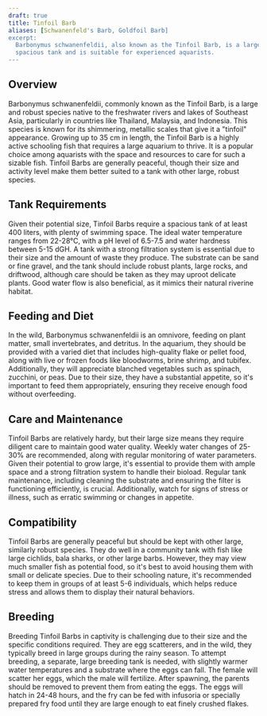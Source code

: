 ```yaml
---
draft: true
title: Tinfoil Barb
aliases: [Schwanenfeld's Barb, Goldfoil Barb]
excerpt:
  Barbonymus schwanenfeldii, also known as the Tinfoil Barb, is a large, active, and schooling fish that requires a
  spacious tank and is suitable for experienced aquarists.
---
```


## Overview

Barbonymus schwanenfeldii, commonly known as the Tinfoil Barb, is a large and robust species native to the freshwater
rivers and lakes of Southeast Asia, particularly in countries like Thailand, Malaysia, and Indonesia. This species is
known for its shimmering, metallic scales that give it a "tinfoil" appearance. Growing up to 35 cm in length, the
Tinfoil Barb is a highly active schooling fish that requires a large aquarium to thrive. It is a popular choice among
aquarists with the space and resources to care for such a sizable fish. Tinfoil Barbs are generally peaceful, though
their size and activity level make them better suited to a tank with other large, robust species.

## Tank Requirements

Given their potential size, Tinfoil Barbs require a spacious tank of at least 400 liters, with plenty of swimming space.
The ideal water temperature ranges from 22-28°C, with a pH level of 6.5-7.5 and water hardness between 5-15 dGH. A tank
with a strong filtration system is essential due to their size and the amount of waste they produce. The substrate can
be sand or fine gravel, and the tank should include robust plants, large rocks, and driftwood, although care should be
taken as they may uproot delicate plants. Good water flow is also beneficial, as it mimics their natural riverine
habitat.

## Feeding and Diet

In the wild, Barbonymus schwanenfeldii is an omnivore, feeding on plant matter, small invertebrates, and detritus. In
the aquarium, they should be provided with a varied diet that includes high-quality flake or pellet food, along with
live or frozen foods like bloodworms, brine shrimp, and tubifex. Additionally, they will appreciate blanched vegetables
such as spinach, zucchini, or peas. Due to their size, they have a substantial appetite, so it's important to feed them
appropriately, ensuring they receive enough food without overfeeding.

## Care and Maintenance

Tinfoil Barbs are relatively hardy, but their large size means they require diligent care to maintain good water
quality. Weekly water changes of 25-30% are recommended, along with regular monitoring of water parameters. Given their
potential to grow large, it's essential to provide them with ample space and a strong filtration system to handle their
bioload. Regular tank maintenance, including cleaning the substrate and ensuring the filter is functioning efficiently,
is crucial. Additionally, watch for signs of stress or illness, such as erratic swimming or changes in appetite.

## Compatibility

Tinfoil Barbs are generally peaceful but should be kept with other large, similarly robust species. They do well in a
community tank with fish like large cichlids, bala sharks, or other large barbs. However, they may view much smaller
fish as potential food, so it's best to avoid housing them with small or delicate species. Due to their schooling
nature, it's recommended to keep them in groups of at least 5-6 individuals, which helps reduce stress and allows them
to display their natural behaviors.

## Breeding

Breeding Tinfoil Barbs in captivity is challenging due to their size and the specific conditions required. They are egg
scatterers, and in the wild, they typically breed in large groups during the rainy season. To attempt breeding, a
separate, large breeding tank is needed, with slightly warmer water temperatures and a substrate where the eggs can
fall. The female will scatter her eggs, which the male will fertilize. After spawning, the parents should be removed to
prevent them from eating the eggs. The eggs will hatch in 24-48 hours, and the fry can be fed with infusoria or
specially prepared fry food until they are large enough to eat finely crushed flakes.
